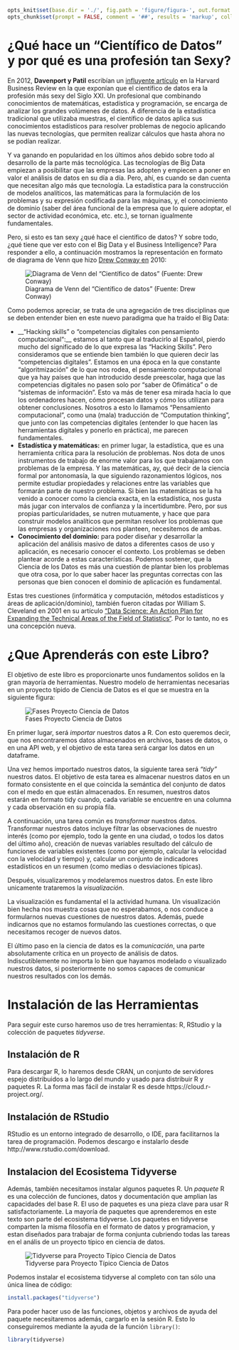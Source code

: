 ```r
opts_knit$set(base.dir = './', fig.path = 'figure/figura-', out.format = 'md', unnamed.chunk.label = 'Ejemplo-', upload.fun = imgur_upload, base.url = "https://imgur.com/a/OBZig")
opts_chunk$set(prompt = FALSE, comment = '##', results = 'markup', collapse = TRUE, eval = TRUE, echo = TRUE, tidy = TRUE)
```



# ¿Qué hace un "Científico de Datos" y por qué es una profesión tan Sexy?

En 2012, __Davenport y Patil__ escribían un [influyente artículo](https://hbr.org/2012/10/data-scientist-the-sexiest-job-of-the-21st-century) en la Harvard Business Review en la que exponían que el científico de datos era la profesión más sexy del Siglo XXI. Un profesional que combinando conocimientos de matemáticas, estadística y programación, se encarga de analizar los grandes volúmenes de datos. A diferencia de la estadística tradicional que utilizaba muestras, el científico de datos aplica sus conocimientos estadísticos para resolver problemas de negocio aplicando las nuevas tecnologías, que permiten realizar cálculos que hasta ahora no se podían realizar.

Y va ganando en popularidad en los últimos años debido sobre todo al desarrollo de la parte más tecnológica. Las tecnologías de Big Data empiezan a posibilitar que las empresas las adopten y empiecen a poner en valor el análisis de datos en su día a día. Pero, ahí, es cuando se dan cuenta que necesitan algo más que tecnología. La estadística para la construcción de modelos analíticos, las matemáticas para la formulación de los problemas y su expresión codificada para las máquinas, y, el conocimiento de dominio (saber del área funcional de la empresa que lo quiere adoptar, el sector de actividad económica, etc. etc.), se tornan igualmente fundamentales.


Pero, si esto es tan sexy ¿qué hace el científico de datos? Y sobre todo, ¿qué tiene que ver esto con el Big Data y el Business Intelligence? Para responder a ello, a continuación mostramos la representación en formato de diagrama de Venn que hizo [Drew Conway en](http://drewconway.com/) 2010:

![Diagrama de Venn del “Científico de datos” (Fuente: Drew Conway)](https://i.imgur.com/UnDAuDO.jpg)



Como podemos apreciar, se trata de una agregación de tres disciplinas que se deben entender bien en este nuevo paradigma que ha traído el Big Data:


- __“Hacking skills” o “competencias digitales con pensamiento computacional“:__  estamos al tanto que al traducirlo al Español, pierdo mucho del significado de lo que expresa las “Hacking Skills”. Pero consideramos que se entiende bien también lo que quieren decir las “competencias digitales”. Estamos en una época en la que constante “algoritmización” de lo que nos rodea, el pensamiento computacional que ya hay países que han introducido desde preescolar, haga que las competencias digitales no pasen solo por “saber de Ofimática” o de “sistemas de información”. Esto va más de tener esa mirada hacia lo que los ordenadores hacen, cómo procesan datos y cómo los utilizan para obtener conclusiones. Nosotros a esto lo llamamos “Pensamiento computacional”, como una (mala) traducción de “Computation thinking”, que junto con las competencias digitales (entender lo que hacen las herramientas digitales y ponerlo en práctica), me parecen fundamentales.
- __Estadística y matemáticas:__ en primer lugar, la estadística, que es una herramienta crítica para la resolución de problemas. Nos dota de unos instrumentos de trabajo de enorme valor para los que trabajamos con problemas de la empresa. Y las matemáticas, ay, qué decir de la ciencia formal por antonomasía, la que siguiendo razonamientos lógicos, nos permite estudiar propiedades y relaciones entre las variables que formarán parte de nuestro problema. Si bien las matemáticas se la ha venido a conocer como la ciencia exacta, en la estadística, nos gusta más jugar con intervalos de confianza  y la incertidumbre. Pero, por sus propias particularidades, se nutren mutuamente, y hace que para construir modelos analíticos que permitan resolver los problemas que las empresas y organizaciones nos planteen, necesitemos de ambas.
- __Conocimiento del dominio:__ para poder diseñar y desarrollar la aplicación del análisis masivo de datos a diferentes casos de uso y aplicación, es necesario conocer el contexto. Los problemas se deben plantear acorde a estas características. Podemos sostener, que la Ciencia de los Datos es más una cuestión de plantar bien los problemas que otra cosa, por lo que saber hacer las preguntas correctas con las personas que bien conocen el dominio de aplicación es fundamental.


Estas tres cuestiones (informática y computación, métodos estadísticos y áreas de aplicación/dominio), también fueron citadas por William S. Cleveland en 2001 en su artículo [“Data Science: An Action Plan for Expanding the Technical Areas of the Field of Statistics“](http://onlinelibrary.wiley.com/doi/10.1111/j.1751-5823.2001.tb00477.x/abstract). Por lo tanto, no es una concepción nueva.

# ¿Que Aprenderás con este Libro?

El objetivo de este libro es proporcionarte unos fundamentos solidos en la gran mayoría de herramientas. Nuestro modelo de herramientas necesarias en un proyecto típido de Ciencia de Datos es el que se muestra en la siguiente figura:

![Fases Proyecto Ciencia de Datos](https://i.imgur.com/J7p0Keq.jpg)

En primer lugar, será _importar_ nuestros datos a R. Con esto queremos decir, que nos encontraremos datos almacenados en archivos, bases de datos, o en una API web, y el objetivo de esta tarea será cargar los datos en un dataframe.

Una vez hemos importado nuestros datos, la siguiente tarea será _"tidy"_ nuestros datos. El objetivo de esta tarea es almacenar nuestros datos en un formato consistente en el que coincida la semántica del conjunto de datos con el medo en que están almacenados. En resumen, nuestros datos estarán en formato tidy cuando, cada variable se encuentre en una columna y cada observación en su propia fila.

A continuación, una tarea común es _transformar_ nuestros datos. Transformar nuestros datos incluye filtrar las observaciones de nuestro interés (como por ejemplo, todo la gente en una ciudad, o todos los datos del último año), creación de nuevas variables resultado del cálculo de funciones de variables existentes (como por ejemplo, calcular la velocidad con la velocidad y tiempo) y, calcular un conjunto de indicadores estadísticos en un resumen (como medias o desviaciones típicas).

Después, visualizaremos y modelaremos nuestros datos. En este libro unicamente trataremos la _visualización_.

La visualización es fundamental el la actividad humana. Un visualización bien hecha nos muestra cosas que no esperabamos, o nos conduce a formularnos nuevas cuestiones de nuestros datos. Además, puede indicarnos que no estamos formulando las cuestiones correctas, o que necesitamos recoger de nuevos datos.

El último paso en la ciencia de datos es la _comunicación_, una parte absolutamente crítica en un proyecto de análisis de datos. Indiscutiblemente no importa lo bien que hayamos modelado o visualizado nuestros datos, si posteriormente no somos capaces de comunicar nuestros resultados con los demás.



# Instalación de las Herramientas

Para seguir este curso haremos uso de tres herramientas: R, RStudio y la colección de paquetes _tidyverse_.

## Instalación de R

Para descargar R, lo haremos desde CRAN, un conjunto de servidores espejo distribuidos a lo largo del mundo y usado para distribuir R y paquetes R. La forma mas fácil de instalar R es desde https://cloud.r-project.org/.

## Instalación de RStudio

RStudio es un entorno integrado de desarrollo, o IDE, para facilitarnos la tarea de programación. Podemos descargo e instalarlo desde http://www.rstudio.com/download.

## Instalacion del Ecosistema Tidyverse

Además, también necesitamos instalar algunos paquetes R. Un _paquete_ R es una colección de funciones, datos y documentación que amplian las capacidades del base R. El uso de paquetes es una pieza clave para usar R satisfactoriamente. La mayoría de paquetes que aprenderemos en este texto son parte del ecosistema tidyverse. Los paquetes en tidyverse comparten la misma filosofía en el formato de datos y programacion, y estan diseñados para trabajar de forma conjunta cubriendo todas las tareas en el anális de un proyecto típico en ciencia de datos.

![Tidyverse para Proyecto Típico Ciencia de Datos](https://i.imgur.com/wwoD7BH.png)

Podemos instalar el ecosistema tidyverse al completo con tan sólo una única línea de código:

```r
install.packages("tidyverse")
```


Para poder hacer uso de las funciones, objetos y archivos de ayuda del paquete necesitaremos además, cargarlo en la sesión R. Esto lo conseguiremos mediante la ayuda de la función `library()`:

```r
library(tidyverse)
```

